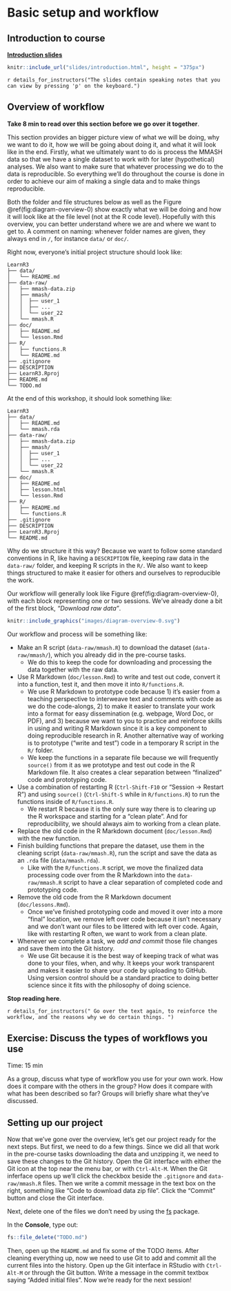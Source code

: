 # Basic setup and workflow {#intro}

## Introduction to course

**[Introduction slides](slides/introduction.html)**

```r
knitr::include_url("slides/introduction.html", height = "375px")
```

`r details_for_instructors("The slides contain speaking notes that you can view by pressing 'p' on the keyboard.")`

## Overview of workflow

**Take 8 min to read over this section before we go over it together**.

This section provides an bigger picture view of what we will be doing, 
why we want to do it, how we will be going about doing it, and what it will look
like in the end. Firstly, what we ultimately want to do is process the MMASH
data so that we have a single dataset to work with for later (hypothetical)
analyses. We also want to make sure that whatever processing we do to the data
is reproducible. So everything we'll do throughout the course is done in order
to achieve our aim of making a single data and to make things reproducible.

Both the folder and file structures below as well as the 
Figure \@ref(fig:diagram-overview-0) show exactly what we will be doing and how
it will look like at the file level (not at the R code level).
Hopefully with this overview, you can better understand where we are and where
we want to get to. A comment on naming: whenever folder names are given,
they always end in `/`, for instance `data/` or `doc/`.

Right now, everyone's initial project structure should look like:

```
LearnR3
├── data/
│   └── README.md
├── data-raw/
│   ├── mmash-data.zip
│   ├── mmash/
│   │  ├── user_1
│   │  ├── ...
│   │  └── user_22
│   └── mmash.R
├── doc/
│   ├── README.md
│   └── lesson.Rmd
├── R/
│   ├── functions.R
│   └── README.md
├── .gitignore
├── DESCRIPTION
├── LearnR3.Rproj
├── README.md
└── TODO.md
```

At the end of this workshop, it should look something like:

```
LearnR3
├── data/
│   ├── README.md
│   └── mmash.rda
├── data-raw/
│   ├── mmash-data.zip
│   ├── mmash/
│   │  ├── user_1
│   │  ├── ...
│   │  └── user_22
│   └── mmash.R
├── doc/
│   ├── README.md
│   ├── lesson.html
│   └── lesson.Rmd
├── R/
│   ├── README.md
│   └── functions.R
├── .gitignore
├── DESCRIPTION
├── LearnR3.Rproj
└── README.md
```

Why do we structure it this way? Because we want to follow some standard conventions
in R, like having a `DESCRIPTION` file, keeping raw data in the `data-raw/` folder,
and keeping R scripts in the `R/`. We also want to keep things structured to make
it easier for others and ourselves to reproducible the work.

Our workflow will generally look like Figure \@ref(fig:diagram-overview-0),
with each block representing one or two sessions. We've already done a bit
of the first block, *"Download raw data"*.

```r
knitr::include_graphics("images/diagram-overview-0.svg")
```

Our workflow and process will be something like:

- Make an R script (`data-raw/mmash.R`) to download the dataset (`data-raw/mmash/`),
which you already did in the pre-course tasks. 
    - We do this to keep the code for downloading and processing the data
    together with the raw data.
- Use R Markdown (`doc/lesson.Rmd`) to write and test out code, convert it into
a function, test it, and then move it into `R/functions.R`.
    - We use R Markdown to prototype code because 1) it's easier from a teaching
    perspective to interweave text and comments with code as we do the
    code-alongs, 2) to make it easier to translate your work into a format for easy
    dissemination (e.g. webpage, Word Doc, or PDF), and 3) because we want to
    you to practice and reinforce skills in using and writing R Markdown since
    it is a key component to doing reproducible research in R. Another alternative
    way of working is to prototype ("write and test") code in a temporary R
    script in the `R/` folder.
    - We keep the functions in a separate file because we will frequently `source()`
    from it as we prototype and test out code in the R Markdown file. It also 
    creates a clear separation between "finalized" code and prototyping code.
- Use a combination of restarting R (`Ctrl-Shift-F10` or "Session -> Restart
R") and using `source()` (`Ctrl-Shift-S` while in `R/functions.R`) to run the
functions inside of `R/functions.R`.
    - We restart R because it is the only sure way there is to clearing up the
    R workspace and starting for a "clean plate". And for reproducibility,
    we should always aim to working from a clean plate.
- Replace the old code in the R Markdown document (`doc/lesson.Rmd`) with the
new function.
- Finish building functions that prepare the dataset, use them in the cleaning
script (`data-raw/mmash.R`), run the script and save the data as an `.rda`
file (`data/mmash.rda`).
    - Like with the `R/functions.R` script, we move the finalized data
    processing code over from the R Markdown into the `data-raw/mmash.R`
    script to have a clear separation of completed code and prototyping code.
- Remove the old code from the R Markdown document (`doc/lessons.Rmd`).
    - Once we've finished prototyping code and moved it over into a more "final"
    location, we remove left over code because it isn't necessary and we don't
    want our files to be littered with left over code. Again, like with restarting
    R often, we want to work from a clean plate.
- Whenever we complete a task, we *add and commit* those file changes and save
them into the Git history.
    - We use Git because it is the best way of keeping track of what was done to
    your files, when, and why. It keeps your work transparent and makes it easier
    to share your code by uploading to GitHub. Using version control should be
    a standard practice to doing better science since it fits with the philosophy
    of doing science.

**Stop reading here**.

`r details_for_instructors("
Go over the text again, to reinforce the workflow, and the reasons why we do certain
things.
")`

## Exercise: Discuss the types of workflows you use

Time: 15 min

As a group, discuss what type of workflow you use for your own work. How does
it compare with the others in the group? How does it compare with what has been
described so far? Groups will briefly share what they've discussed.

## Setting up our project

Now that we've gone over the overview, let's get our project ready for the next
steps. But first, we need to do a few things. Since we did all that work in the
pre-course tasks downloading the data and unzipping it, we need to save these
changes to the Git history. Open the Git interface with either the Git icon at
the top near the menu bar, or with `Ctrl-Alt-M`. When the Git inferface opens up
we'll click the checkbox beside the `.gitignore` and `data-raw/mmash.R` files.
Then we write a commit message in the text box on the right, something like
"Code to download data zip file". Click the "Commit" button and close the Git
interface.

Next, delete one of the files we don't need by using the [fs] package.

[fs]: https://fs.r-lib.org/

In the **Console**, type out:

```r
fs::file_delete("TODO.md")
```

Then, open up the `README.md` and fix some of the TODO items.
After cleaning everything up, now we need to use Git to add and commit all the 
current files into the history. Open up the Git interface in RStudio with
`Ctrl-Alt-M` or through the Git button. Write a message in the commit textbox
saying "Added initial files". Now we're ready for the next session!
